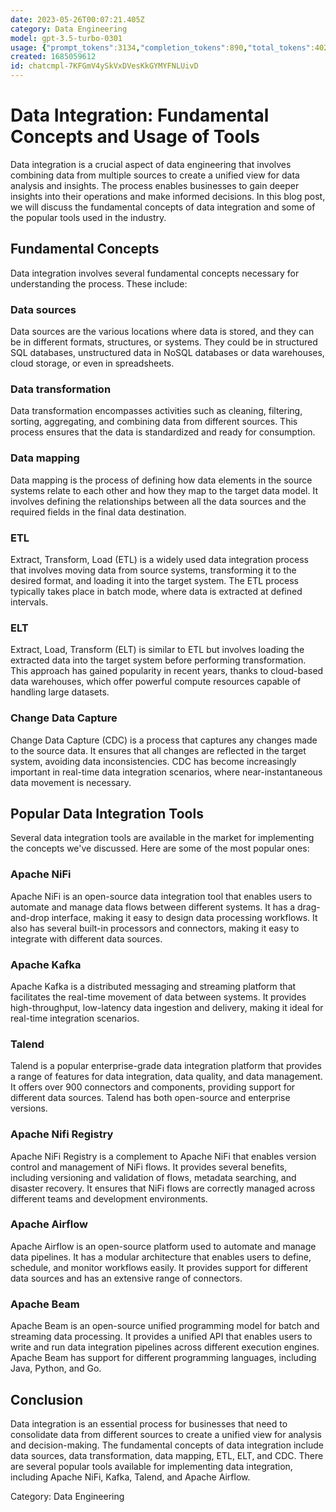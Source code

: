 ```yaml
---
date: 2023-05-26T00:07:21.405Z
category: Data Engineering
model: gpt-3.5-turbo-0301
usage: {"prompt_tokens":3134,"completion_tokens":890,"total_tokens":4024}
created: 1685059612
id: chatcmpl-7KFGmV4ySkVxDVesKkGYMYFNLUivD
---
```


# Data Integration: Fundamental Concepts and Usage of Tools

Data integration is a crucial aspect of data engineering that involves combining data from multiple sources to create a unified view for data analysis and insights. The process enables businesses to gain deeper insights into their operations and make informed decisions. In this blog post, we will discuss the fundamental concepts of data integration and some of the popular tools used in the industry.

## Fundamental Concepts

Data integration involves several fundamental concepts necessary for understanding the process. These include:

### Data sources

Data sources are the various locations where data is stored, and they can be in different formats, structures, or systems. They could be in structured SQL databases, unstructured data in NoSQL databases or data warehouses, cloud storage, or even in spreadsheets.

### Data transformation

Data transformation encompasses activities such as cleaning, filtering, sorting, aggregating, and combining data from different sources. This process ensures that the data is standardized and ready for consumption.

### Data mapping

Data mapping is the process of defining how data elements in the source systems relate to each other and how they map to the target data model. It involves defining the relationships between all the data sources and the required fields in the final data destination.

### ETL

Extract, Transform, Load (ETL) is a widely used data integration process that involves moving data from source systems, transforming it to the desired format, and loading it into the target system. The ETL process typically takes place in batch mode, where data is extracted at defined intervals.

### ELT

Extract, Load, Transform (ELT) is similar to ETL but involves loading the extracted data into the target system before performing transformation. This approach has gained popularity in recent years, thanks to cloud-based data warehouses, which offer powerful compute resources capable of handling large datasets.

### Change Data Capture

Change Data Capture (CDC) is a process that captures any changes made to the source data. It ensures that all changes are reflected in the target system, avoiding data inconsistencies. CDC has become increasingly important in real-time data integration scenarios, where near-instantaneous data movement is necessary.

## Popular Data Integration Tools

Several data integration tools are available in the market for implementing the concepts we've discussed. Here are some of the most popular ones:

### Apache NiFi

Apache NiFi is an open-source data integration tool that enables users to automate and manage data flows between different systems. It has a drag-and-drop interface, making it easy to design data processing workflows. It also has several built-in processors and connectors, making it easy to integrate with different data sources.

### Apache Kafka

Apache Kafka is a distributed messaging and streaming platform that facilitates the real-time movement of data between systems. It provides high-throughput, low-latency data ingestion and delivery, making it ideal for real-time integration scenarios.

### Talend

Talend is a popular enterprise-grade data integration platform that provides a range of features for data integration, data quality, and data management. It offers over 900 connectors and components, providing support for different data sources. Talend has both open-source and enterprise versions.

### Apache Nifi Registry

Apache NiFi Registry is a complement to Apache NiFi that enables version control and management of NiFi flows. It provides several benefits, including versioning and validation of flows, metadata searching, and disaster recovery. It ensures that NiFi flows are correctly managed across different teams and development environments.

### Apache Airflow

Apache Airflow is an open-source platform used to automate and manage data pipelines. It has a modular architecture that enables users to define, schedule, and monitor workflows easily. It provides support for different data sources and has an extensive range of connectors.

### Apache Beam

Apache Beam is an open-source unified programming model for batch and streaming data processing. It provides a unified API that enables users to write and run data integration pipelines across different execution engines. Apache Beam has support for different programming languages, including Java, Python, and Go.

## Conclusion

Data integration is an essential process for businesses that need to consolidate data from different sources to create a unified view for analysis and decision-making. The fundamental concepts of data integration include data sources, data transformation, data mapping, ETL, ELT, and CDC. There are several popular tools available for implementing data integration, including Apache NiFi, Kafka, Talend, and Apache Airflow.

Category: Data Engineering
